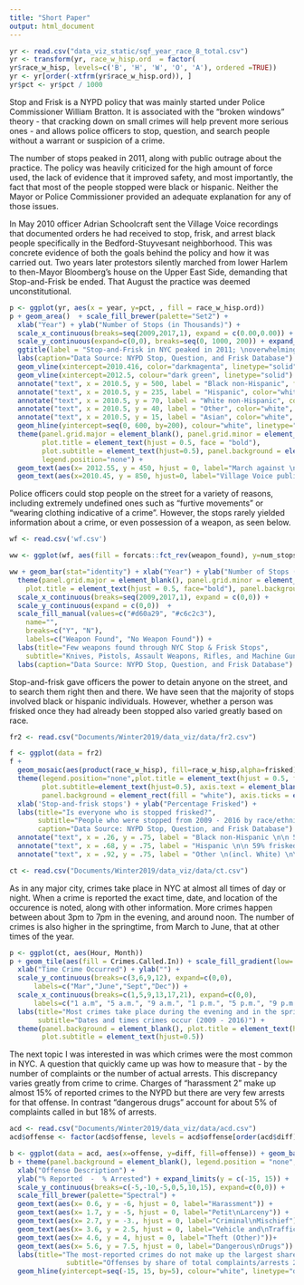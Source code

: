 ```yaml
---
title: "Short Paper"
output: html_document
---
```


```r
yr <- read.csv("data_viz_static/sqf_year_race_8_total.csv")
yr <- transform(yr, race_w_hisp.ord  = factor( 
yr$race_w_hisp, levels=c('B', 'H', 'W', 'O', 'A'), ordered =TRUE))
yr <- yr[order(-xtfrm(yr$race_w_hisp.ord)), ]
yr$pct <- yr$pct / 1000
```

Stop and Frisk is a NYPD policy that was mainly started under Police Commissioner William Bratton. It is associated with the "broken windows" theory - that cracking down on small crimes will help prevent more serious ones - and allows police officers to stop, question, and search people without a warrant or suspicion of a crime. 

The number of stops peaked in 2011, along with public outrage about the practice. The policy was heavily criticized for the high amount of force used, the lack of evidence that it improved safety, and most importantly, the fact that most of the people stopped were black or hispanic. Neither the Mayor or Police Commissioner provided an adequate explanation for any of those issues. 

In May 2010 officer Adrian Schoolcraft sent the Village Voice recordings that documented orders he had received to stop, frisk, and arrest black people specifically in the Bedford-Stuyvesant neighborhood. This was concrete evidence of both the goals behind the policy and how it was carried out. Two years later protestors silently marched from lower Harlem to then-Mayor Bloomberg's house on the Upper East Side, demanding that Stop-and-Frisk be ended. That August the practice was deemed unconstitutional.  

```r
p <- ggplot(yr, aes(x = year, y=pct, , fill = race_w_hisp.ord))
p + geom_area()  + scale_fill_brewer(palette="Set2") +
  xlab("Year") + ylab("Number of Stops (in Thousands)") + 
  scale_x_continuous(breaks=seq(2009,2017,1), expand = c(0.00,0.00)) +
  scale_y_continuous(expand=c(0,0), breaks=seq(0, 1000, 200)) + expand_limits(y = c(0, 1000)) +
  ggtitle(label = "Stop-and-Frisk in NYC peaked in 2011; \noverwhelmingly affected Black and Hispanic populations") +
  labs(caption="Data Source: NYPD Stop, Question, and Frisk Database") +
  geom_vline(xintercept=2010.416, color="darkmagenta", linetype="solid") +
  geom_vline(xintercept=2012.5, colour="dark green", linetype="solid") +
  annotate("text", x = 2010.5, y = 500, label = "Black non-Hispanic", fontface=2, color="white") +
  annotate("text", x = 2010.5, y = 235, label = "Hispanic", color="white",fontface=2) +
  annotate("text", x = 2010.5, y = 70, label = "White non-Hispanic", color="white", fontface=2) +
  annotate("text", x = 2010.5, y = 40, label = "Other", color="white", fontface=2) +
  annotate("text", x = 2010.5, y = 15, label = "Asian", color="white", fontface=2) +
  geom_hline(yintercept=seq(0, 600, by=200), colour="white", linetype="dashed") +
  theme(panel.grid.major = element_blank(), panel.grid.minor = element_blank(), 
        plot.title = element_text(hjust = 0.5, face = "bold"), 
        plot.subtitle = element_text(hjust=0.5), panel.background = element_rect(fill = "white"),
        legend.position="none") +
  geom_text(aes(x= 2012.55, y = 450, hjust = 0, label="March against \n Stop-And-Frisk \n (June 2012)"),  color="dark green") +
  geom_text(aes(x=2010.45, y = 850, hjust=0, label="Village Voice publishes \n misconduct reports \n (May 2010)"), color="darkmagenta")
```

Police officers could stop people on the street for a variety of reasons, including extremely undefined ones such as "furtive movements" or "wearing clothing indicative of a crime". However, the stops rarely yielded information about a crime, or even possession of a weapon, as seen below.  

```r
wf <- read.csv('wf.csv')
```
```r
ww <- ggplot(wf, aes(fill = forcats::fct_rev(weapon_found), y=num_stops, x=year)) 

ww + geom_bar(stat="identity") + xlab("Year") + ylab("Number of Stops (in Thousands)") +
  theme(panel.grid.major = element_blank(), panel.grid.minor = element_blank(), 
    plot.title = element_text(hjust = 0.5, face="bold"), panel.background = element_rect(fill = "white"), plot.subtitle = element_text(hjust=0.5), legend.position = c(0.9, 0.6)) +
  scale_x_continuous(breaks=seq(2009,2017,1), expand = c(0,0)) +
  scale_y_continuous(expand = c(0,0))  +
  scale_fill_manual(values=c("#d60a29", "#c6c2c3"),
    name="",
    breaks=c("Y", "N"),
    labels=c("Weapon Found", "No Weapon Found")) +
  labs(title="Few weapons found through NYC Stop & Frisk Stops", 
    subtitle="Knives, Pistols, Assault Weapons, Rifles, and Machine Guns\nfound during NYPD stops from 2009 - 2016") +
  labs(caption="Data Source: NYPD Stop, Question, and Frisk Database") 

```
Stop-and-frisk gave officers the power to detain anyone on the street, and to search them right then and there. We have seen that the majority of stops involved black or hispanic individuals. However, whether a person was frisked once they had already been stopped also varied greatly based on race. 

```r
fr2 <- read.csv("Documents/Winter2019/data_viz/data/fr2.csv")
```
```r
f <- ggplot(data = fr2)
f +
  geom_mosaic(aes(product(race_w_hisp), fill=race_w_hisp,alpha=frisked), na.rm=TRUE) +
  theme(legend.position="none",plot.title = element_text(hjust = 0.5, face="bold"), 
        plot.subtitle=element_text(hjust=0.5), axis.text = element_blank(), 
        panel.background = element_rect(fill = "white"), axis.ticks = element_line(color = "white")) +   scale_fill_brewer(palette="Accent") +
  xlab('Stop-and-frisk stops') + ylab("Percentage Frisked") +
  labs(title="Is everyone who is stopped frisked?", 
       subtitle="People who were stopped from 2009 - 2016 by race/ethnicity",
       caption="Data Source: NYPD Stop, Question, and Frisk Database") +
  annotate("text", x = .26, y = .75, label = "Black non-Hispanic \n\n 58% frisked",fontface=2,color="black") +
  annotate("text", x = .68, y = .75, label = "Hispanic \n\n 59% frisked", fontface=2, color="black") +
  annotate("text", x = .92, y = .75, label = "Other \n(incl. White) \n\n 47% frisked", fontface=2, color="black")
```
```r
ct <- read.csv("Documents/Winter2019/data_viz/data/ct.csv")
```

As in any major city, crimes take place in NYC at almost all times of day or night. When a crime is reported the exact time, date, and location of the occurence is noted, along with other information. More crimes happen between about 3pm to 7pm in the evening, and around noon. The number of crimes is also higher in the springtime, from March to June, that at other times of the year. 

```r
p <- ggplot(ct, aes(Hour, Month)) 
p + geom_tile(aes(fill = Crimes.Called.In)) + scale_fill_gradient(low='white', high='navyblue', name="Crimes Reported") +
  xlab("Time Crime Occurred") + ylab("") + 
  scale_y_continuous(breaks=c(3,6,9,12), expand=c(0,0), 
      labels=c("Mar","June","Sept","Dec")) +
  scale_x_continuous(breaks=c(1,5,9,13,17,21), expand=c(0,0),
      labels=c("1 a.m", "5 a.m.", "9 a.m.", "1 p.m.", "5 p.m.", "9 p.m.")) +
  labs(title="Most crimes take place during the evening and in the springtime.", 
       subtitle="Dates and times crimes occur (2009 - 2016)") +
  theme(panel.background = element_blank(), plot.title = element_text(hjust = 0.5, face='bold'),
        plot.subtitle = element_text(hjust=0.5)) 
```

The next topic I was interested in was which crimes were the most common in NYC. A question that quickly came up was how to measure that - by the number of complaints or the number of actual arrests. This discrepancy varies greatly from crime to crime. Charges of "harassment 2" make up almost 15% of reported crimes to the NYPD but there are very few arrests for that offense. In contrast "dangerous drugs" account for about 5% of complaints called in but 18% of arrests. 

```r
acd <- read.csv("Documents/Winter2019/data_viz/data/acd.csv")
acd$offense <- factor(acd$offense, levels = acd$offense[order(acd$diff)])
```
```r

b <- ggplot(data = acd, aes(x=offense, y=diff, fill=offense)) + geom_bar(stat='identity')
b + theme(panel.background = element_blank(), legend.position = "none", axis.text.x = element_blank(), axis.ticks.x = element_blank(), plot.title = element_text(hjust = 0.5, face='bold'),                 plot.subtitle=element_text(hjust=0.5)) + 
  xlab("Offense Description") + 
  ylab("% Reported  -  % Arrested") + expand_limits(y = c(-15, 15)) +
  scale_y_continuous(breaks=c(-5,-10,-5,0,5,10,15), expand=c(0,0)) +
  scale_fill_brewer(palette="Spectral") +
  geom_text(aes(x= 0.6, y = -6, hjust = 0, label="Harassment")) +
  geom_text(aes(x= 1.7, y = -5, hjust = 0, label="Petit\nLarceny")) +
  geom_text(aes(x= 2.7, y = -3., hjust = 0, label="Criminal\nMischief")) +
  geom_text(aes(x= 3.6, y = 2.5, hjust = 0, label="Vehicle and\nTraffic Laws")) +
  geom_text(aes(x= 4.6, y = 4, hjust = 0, label="Theft (Other)"))+
  geom_text(aes(x= 5.6, y = 7.5, hjust = 0, label="Dangerous\nDrugs")) +
  labs(title="The most-reported crimes do not make up the largest share of arrests",
              subtitle="Offenses by share of total complaints/arrests 2009 - 2016") +
  geom_hline(yintercept=seq(-15, 15, by=5), colour="white", linetype="dashed") 

```